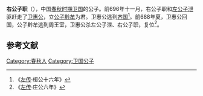 {{模板:Infobox 先秦人物
|名称= 右公子职
|图像=
|图说=
|姓=[[姬姓|姬]]
|氏=
|名=职
|字=
|别名=
|别字=
|谥号=
|时代=春秋
|国家=[[卫国|卫]]
|身份=卫国右公子
|出生=
|逝世=前621年
|在位=
|父=[[卫武公|卫武公]]
|母=
|正妻=
|妾=
|子女=
|太子=
}}
'''右公子职'''（{{bd|？||前688年||catIdx=W}}），中国[[春秋时期|春秋时期]][[卫国|卫国]]的公子。前696年十一月，右公子职和[[左公子泄|左公子泄]]驱赶走了[[卫惠公|卫惠公]]，立[[公子黔牟|公子黔牟]]为君。卫惠公逃到[[齐国|齐国]]<ref>《[[左传|左传]]·桓公十六年》</ref>。前688年夏，卫惠公回国，公子黔牟逃到周王室，卫惠公杀左公子泄、右公子职，复位<ref>《[[左传|左传]]·庄公六年》</ref>。

==参考文献==
{{Reflist}}

[[Category:春秋人|Category:春秋人]]
[[Category:卫国公子|Category:卫国公子]]
